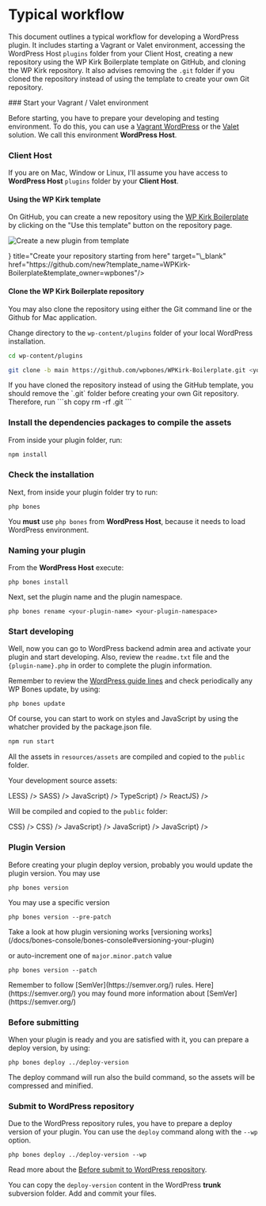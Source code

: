 
# Typical workflow

This document outlines a typical workflow for developing a WordPress plugin. It includes starting a Vagrant or Valet environment, accessing the WordPress Host `plugins` folder from your Client Host, creating a new repository using the WP Kirk Boilerplate template on GitHub, and cloning the WP Kirk repository. It also advises removing the `.git` folder if you cloned the repository instead of using the template to create your own Git repository.

<Steps>
### Start your Vagrant / Valet environment

Before starting, you have to prepare your developing and testing environment. To do this, you can use a [Vagrant WordPress](https://github.com/gfazioli/VagrantUbuntu) or the [Valet](https://laravel.com/docs/11.x/valet) solution.
We call this environment **WordPress Host**.

### Client Host

If you are on Mac, Window or Linux, I'll assume you have access to **WordPress Host** `plugins` folder by your **Client Host**.

#### Using the WP Kirk template

On GitHub, you can create a new repository using the [WP Kirk Boilerplate](https://github.com/wpbones/WPKirk-Boilerplate) by clicking on the "Use this template" button on the repository page.

![Create a new plugin from template](./github-template.jpeg)

<Cards num={1}>
<Cards.Card arrow icon={<IconBrandGithub />} title="Create your repository starting from here" target="\_blank" href="https://github.com/new?template_name=WPKirk-Boilerplate&template_owner=wpbones"/>
</Cards>



#### Clone the WP Kirk Boilerplate repository

You may also clone the repository using either the Git command line or the Github for Mac application.

Change directory to the `wp-content/plugins` folder of your local WordPress installation.

```sh copy
cd wp-content/plugins
```

```sh copy
git clone -b main https://github.com/wpbones/WPKirk-Boilerplate.git <your plugin folder>
```

<Callout type="important" emoji="⚠️">
If you have cloned the repository instead of using the GitHub template, you should remove the `.git` folder before creating your own Git repository.
Therefore, run
```sh copy
rm -rf .git
```
</Callout>

### Install the dependencies packages to compile the assets

From inside your plugin folder, run:

```sh npm2yarn copy
npm install
```

### Check the installation

Next, from inside your plugin folder try to run:

```shell copy
php bones
```

You **must** use `php bones` from **WordPress Host**, because it needs to load WordPress environment.

### Naming your plugin

From the **WordPress Host** execute:

```shell copy
php bones install
```

Next, set the plugin name and the plugin namespace.

```shell copy
php bones rename <your-plugin-name> <your-plugin-namespace>
```

### Start developing

Well, now you can go to WordPress backend admin area and activate your plugin and start developing.
Also, review the `readme.txt` file and the `{plugin-name}.php` in order to complete the plugin information.

Remember to review the [WordPress guide lines](before-submit-to-wordpress-repository) and check periodically any WP Bones update, by using:

```shell copy
php bones update
```

Of course, you can start to work on styles and JavaScript by using the whatcher provided by the package.json file.

```sh npm2yarn copy
npm run start
```

All the assets in `resources/assets` are compiled and copied to the `public` folder.

Your development source assets:

<FileTree>
  <FileTree.Folder name="resources" defaultOpen>
      <FileTree.Folder name="assets" defaultOpen>
        <FileTree.Folder name="css" defaultOpen>
            <FileTree.File name={<FileTreeLabel type="file" name="my-styles-1.less">LESS</FileTreeLabel>} />
            <FileTree.File name={<FileTreeLabel type="file" name="my-styles-2.scss">SASS</FileTreeLabel>} />
        </FileTree.Folder>
        <FileTree.Folder name="js" defaultOpen>
            <FileTree.File name={<FileTreeLabel type="file" name="my-script.js">JavaScript</FileTreeLabel>} />
            <FileTree.File name={<FileTreeLabel type="file" name="my-hook.ts">TypeScript</FileTreeLabel>} />
            <FileTree.File name={<FileTreeLabel type="file" name="my-react-component.jsx">ReactJS</FileTreeLabel>} />
        </FileTree.Folder>
      </FileTree.Folder>
  </FileTree.Folder>
</FileTree>

Will be compiled and copied to the `public` folder:

<FileTree>
  <FileTree.Folder name="public" defaultOpen>
      <FileTree.Folder name="css" defaultOpen>
          <FileTree.File name={<FileTreeLabel type="file" name="my-styles-1.css">CSS</FileTreeLabel>} />
          <FileTree.File name={<FileTreeLabel type="file" name="my-styles-2.css">CSS</FileTreeLabel>} />
      </FileTree.Folder>
      <FileTree.Folder name="js" defaultOpen>
          <FileTree.File name={<FileTreeLabel type="file" name="my-script.js">JavaScript</FileTreeLabel>} />
          <FileTree.File name={<FileTreeLabel type="file" name="my-hook.js">JavaScript</FileTreeLabel>} />
          <FileTree.File name={<FileTreeLabel type="file" name="my-react-component.js">JavaScript</FileTreeLabel>} />
      </FileTree.Folder>
  </FileTree.Folder>
</FileTree>

### Plugin Version

Before creating your plugin deploy version, probably you would update the plugin version. You may use

```shell copy
php bones version
```

You may use a specific version

```shell copy
php bones version --pre-patch
```

<Callout type="info">
Take a look at how plugin versioning works [versioning works](/docs/bones-console/bones-console#versioning-your-plugin)
</Callout>

or auto-increment one of `major.minor.patch` value

```shell copy
php bones version --patch
```

<Callout type="info">
Remember to follow [SemVer](https://semver.org/) rules.
Here](https://semver.org/) you may found more information about [SemVer](https://semver.org/)
</Callout>

### Before submitting

When your plugin is ready and you are satisfied with it, you can prepare a deploy version, by using:

```shell copy
php bones deploy ../deploy-version
```

<Callout type="info">
The deploy command will run also the build command, so the assets will be compressed and minified.
</Callout>

### Submit to WordPress repository

Due to the WordPress repository rules, you have to prepare a deploy version of your plugin. You can use the `deploy` command along with the `--wp` option.

```shell copy
php bones deploy ../deploy-version --wp
```
Read more about the [Before submit to WordPress repository](../getting-started/before-submit-to-wordpress-repository).

You can copy the `deploy-version` content in the WordPress **trunk** subversion folder. Add and commit your files.

</Steps>
